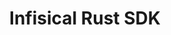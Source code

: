 ---
title: "Infisical Rust SDK"
sidebarTitle: "Rust"
icon: "rust"
url: "https://github.com/Infisical/rust-sdk?tab=readme-ov-file#infisical--the-official-infisical-rust-sdk"

---